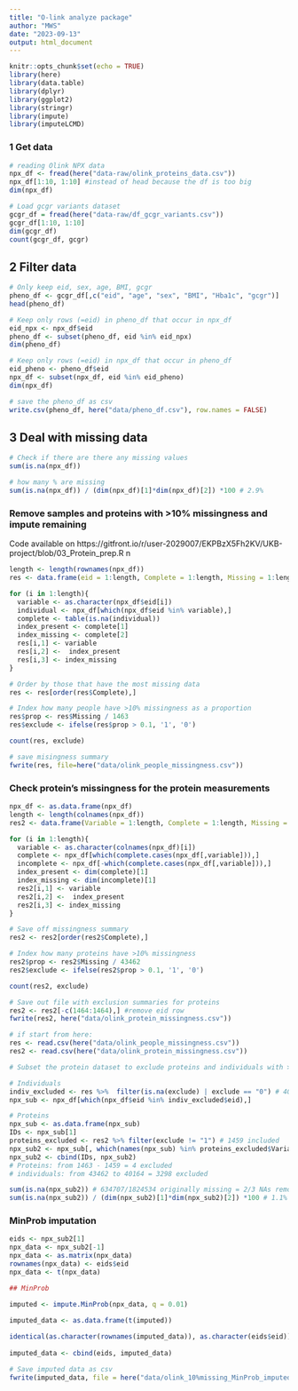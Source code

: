 ```yaml
---
title: "O-link analyze package"
author: "MWS"
date: "2023-09-13"
output: html_document
---
```


```r
knitr::opts_chunk$set(echo = TRUE)
library(here)
library(data.table)
library(dplyr)
library(ggplot2)
library(stringr)
library(impute)
library(imputeLCMD)
```

### 1 Get data

```r
# reading Olink NPX data 
npx_df <- fread(here("data-raw/olink_proteins_data.csv"))
npx_df[1:10, 1:10] #instead of head because the df is too big
dim(npx_df)
```

```r
# Load gcgr variants dataset
gcgr_df = fread(here("data-raw/df_gcgr_variants.csv"))
gcgr_df[1:10, 1:10]
dim(gcgr_df)
count(gcgr_df, gcgr)
```

## 2 Filter data

```r
# Only keep eid, sex, age, BMI, gcgr
pheno_df <- gcgr_df[,c("eid", "age", "sex", "BMI", "Hba1c", "gcgr")]
head(pheno_df)
```

```r
# Keep only rows (=eid) in pheno_df that occur in npx_df
eid_npx <- npx_df$eid
pheno_df <- subset(pheno_df, eid %in% eid_npx)
dim(pheno_df)
```

```r
# Keep only rows (=eid) in npx_df that occur in pheno_df
eid_pheno <- pheno_df$eid
npx_df <- subset(npx_df, eid %in% eid_pheno)
dim(npx_df)

# save the pheno_df as csv
write.csv(pheno_df, here("data/pheno_df.csv"), row.names = FALSE)
```

## 3 Deal with missing data
```r
# Check if there are there any missing values
sum(is.na(npx_df))

# how many % are missing
sum(is.na(npx_df)) / (dim(npx_df)[1]*dim(npx_df)[2]) *100 # 2.9%
```

### Remove samples and proteins with >10% missingness and impute remaining
Code available on https://gitfront.io/r/user-2029007/EKPBzX5Fh2KV/UKB-project/blob/03_Protein_prep.R n
```r
length <- length(rownames(npx_df))
res <- data.frame(eid = 1:length, Complete = 1:length, Missing = 1:length)

for (i in 1:length){
  variable <- as.character(npx_df$eid[i])
  individual <- npx_df[which(npx_df$eid %in% variable),]
  complete <- table(is.na(individual))
  index_present <- complete[1]
  index_missing <- complete[2] 
  res[i,1] <- variable
  res[i,2] <-  index_present
  res[i,3] <- index_missing
}

# Order by those that have the most missing data 
res <- res[order(res$Complete),]

# Index how many people have >10% missingness as a proportion 
res$prop <- res$Missing / 1463
res$exclude <- ifelse(res$prop > 0.1, '1', '0')

count(res, exclude)
```

```r
# save misingness summary
fwrite(res, file=here("data/olink_people_missingness.csv")) 
```

### Check protein's missingness for the protein measurements
```r
npx_df <- as.data.frame(npx_df)
length <- length(colnames(npx_df))
res2 <- data.frame(Variable = 1:length, Complete = 1:length, Missing = 1:length)

for (i in 1:length){
  variable <- as.character(colnames(npx_df)[i])
  complete <- npx_df[which(complete.cases(npx_df[,variable])),]
  incomplete <- npx_df[-which(complete.cases(npx_df[,variable])),]
  index_present <- dim(complete)[1]
  index_missing <- dim(incomplete)[1]
  res2[i,1] <- variable
  res2[i,2] <-  index_present
  res2[i,3] <- index_missing
}

# Save off missingness summary 
res2 <- res2[order(res2$Complete),]

# Index how many proteins have >10% missingness
res2$prop <- res2$Missing / 43462
res2$exclude <- ifelse(res2$prop > 0.1, '1', '0')

count(res2, exclude)

```


```r
# Save out file with exclusion summaries for proteins 
res2 <- res2[-c(1464:1464),] #remove eid row
fwrite(res2, here("data/olink_protein_missingness.csv"))
```

```r
# if start from here:
res <- read.csv(here("data/olink_people_missingness.csv")) 
res2 <- read.csv(here("data/olink_protein_missingness.csv"))

# Subset the protein dataset to exclude proteins and individuals with >10% missing data

# Individuals
indiv_excluded <- res %>%  filter(is.na(exclude) | exclude == "0") # 40164 included
npx_sub <- npx_df[which(npx_df$eid %in% indiv_excluded$eid),]

# Proteins
npx_sub <- as.data.frame(npx_sub)
IDs <- npx_sub[1]
proteins_excluded <- res2 %>% filter(exclude != "1") # 1459 included
npx_sub2 <- npx_sub[, which(names(npx_sub) %in% proteins_excluded$Variable)]
npx_sub2 <- cbind(IDs, npx_sub2)
# Proteins: from 1463 - 1459 = 4 excluded
# individuals: from 43462 to 40164 = 3298 excluded

sum(is.na(npx_sub2)) # 634707/1824534 originally missing = 2/3 NAs removed, 1/3 left
sum(is.na(npx_sub2)) / (dim(npx_sub2)[1]*dim(npx_sub2)[2]) *100 # 1.1% missing data
```

### MinProb imputation 

```r
eids <- npx_sub2[1]
npx_data <- npx_sub2[-1]
npx_data <- as.matrix(npx_data)
rownames(npx_data) <- eids$eid
npx_data <- t(npx_data)

## MinProb

imputed <- impute.MinProb(npx_data, q = 0.01)

imputed_data <- as.data.frame(t(imputed))
 
identical(as.character(rownames(imputed_data)), as.character(eids$eid)) # just checking
 
imputed_data <- cbind(eids, imputed_data)

```

```r
# Save imputed data as csv
fwrite(imputed_data, file = here("data/olink_10%missing_MinProb_imputed.csv"))
```





